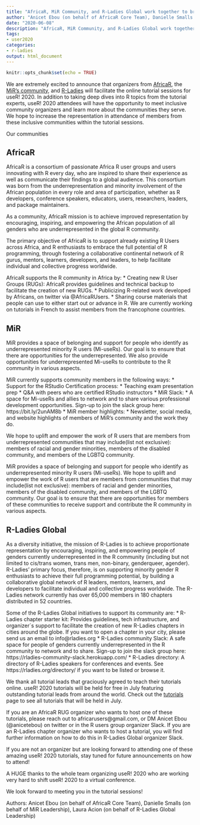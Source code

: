 ```yaml
---
title: "AfricaR, MiR Community, and R-Ladies Global work together to bring useR! 2020 tutorials to the whole R community"
author: "Anicet Ebou (on behalf of AfricaR Core Team), Danielle Smalls (on behalf of MiR Leadership), Laura Acion (on behalf of R-Ladies Global Leadership)"
date: "2020-06-08"
description: "AfricaR, MiR Community, and R-Ladies Global work together to bring useR! 2020 tutorials to the whole R community"
tags: 
- user2020
categories:
- r-ladies
output: html_document
---
```


```r
knitr::opts_chunk$set(echo = TRUE)
```

We are extremely excited to announce that organizers from [AfricaR](https://africa-r.org), the [MiR’s community](https://medium.com/@doritolay/introducing-mir-a-community-for-underrepresented-users-of-r-7560def7d861), and [R-Ladies](https://rladies.org/) will facilitate the online tutorial sessions for useR! 2020. In addition to taking deep dives into R topics from the tutorial experts, useR! 2020 attendees will have the opportunity to meet inclusive community organizers and learn more about the communities they serve. We hope to increase the representation in attendance of members from these inclusive communities within the tutorial sessions. 

Our communities

## AfricaR 

AfricaR is a consortium of passionate Africa R user groups and users innovating with R every day, who are inspired to share their experience as well as communicate their findings to a global audience. This consortium was born from the underrepresentation and minority involvement of the African population in every role and area of participation, whether as R developers, conference speakers, educators, users, researchers, leaders, and package maintainers.

As a community, AfricaR mission is to achieve improved representation by encouraging, inspiring, and empowering the African population of all genders who are underrepresented in the global R community.

The primary objective of AfricaR is to support already existing R Users across Africa, and R enthusiasts to embrace the full potential of R programming, through fostering a collaborative continental network of R gurus, mentors, learners, developers, and leaders, to help facilitate individual and collective progress worldwide.


AfricaR  supports the R community in Africa by:
* Creating new R User Groups (RUGs): AfricaR provides guidelines and technical backup to facilitate the creation of new RUGs.
* Publicizing R-related work developed by Africans, on twitter via @AfricaRUsers.
* Sharing course materials that people can use to either start out or advance in R. We are currently working on tutorials in French to assist members from the francophone countries.

## MiR

MiR provides a space of belonging and support for people who identify as underrepresented minority R users (Mi-useRs). Our goal is to ensure that there are opportunities for the underrepresented. We also provide opportunities for underrepresented Mi-useRs to contribute to the R community in various aspects.

MiR currently supports community members in the following ways:
* Support for the RStudio Certification process:
    * Teaching exam presentation prep
    * Q&A with peers who are certified RStudio instructors
* MiR Slack:
    * A space for Mi-useRs and allies to network and to share various professional development opportunities. Sign-up to join the slack group here: https://bit.ly/2unAM8b
* MiR member highlights:
    * Newsletter, social media, and website highlights of members of MiR’s community and the work they do.

We hope to uplift and empower the work of R users that are members from underrepresented communities that may include(list not exclusive): members of racial and gender minorities, members of the disabled community, and members of the LGBTQ community. 

MiR provides a space of belonging and support for people who identify as underrepresented minority R users (Mi-useRs). We hope to uplift and empower the work of R users that are members from communities that may include(list not exclusive): members of racial and gender minorities, members of the disabled community, and members of the LGBTQ community. Our goal is to ensure that there are opportunities for members of these communities to receive support and contribute the R community in various aspects. 

## R-Ladies Global

As a diversity initiative, the mission of R-Ladies is to achieve proportionate representation by encouraging, inspiring, and empowering people of genders currently underrepresented in the R community (including but not limited to cis/trans women, trans men, non-binary, genderqueer, agender). R-Ladies’ primary focus, therefore, is on supporting minority gender R enthusiasts to achieve their full programming potential, by building a collaborative global network of R leaders, mentors, learners, and developers to facilitate individual and collective progress worldwide. The R-Ladies network currently has over 65,000 members in 180 chapters distributed in 52 countries.

Some of the R-Ladies Global initiatives to support its community are:
* R-Ladies chapter starter kit: Provides guidelines, tech infrastructure, and organizer´s support to facilitate the creation of new R-Ladies chapters in cities around the globe. If you want to open a chapter in your city, please send us an email to info@rladies.org
* R-Ladies community Slack: A safe space for people of genders currently underrepresented in the R community to network and to share. Sign-up to join the slack group here: https://rladies-community-slack.herokuapp.com/
* R-Ladies directory: A directory of R-Ladies speakers for conferences and events. See https://rladies.org/directory/ if you want to be listed or browse it.

We thank all tutorial leads that graciously agreed to teach their tutorials online. useR! 2020 tutorials will be held for free in July featuring outstanding tutorial leads from around the world. Check out the [tutorials](https://docs.google.com/spreadsheets/d/1qaQ6dARwMjAJ2oG0KZwzMvY4fJmXsSz_i-dPcg3dUmE/edit?usp=sharing) page to see all tutorials that will be held in July. 

If you are an AfricaR RUG organizer who wants to host one of these tutorials, please reach out to africarusers@gmail.com, or DM Anicet Ebou (@anicetebou) on twitter or in the R users group organizer Slack. If you are an R-Ladies chapter organizer who wants to host a tutorial, you will find further information on how to do this in R-Ladies Global organizer Slack.
 
If you are not an organizer but are looking forward to attending one of these amazing useR! 2020 tutorials, stay tuned for future announcements on how to attend!

A HUGE thanks to the whole team organizing useR! 2020 who are working very hard to shift useR! 2020 to a virtual conference. 

We look forward to meeting you in the tutorial sessions! 


Authors: Anicet Ebou (on behalf of AfricaR Core Team), Danielle Smalls (on behalf of MiR Leadership), Laura Acion (on behalf of R-Ladies Global Leadership)
